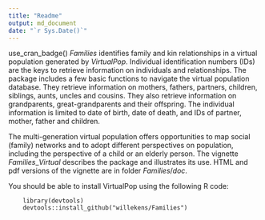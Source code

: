 ```yaml
---
title: "Readme"
output: md_document
date: "`r Sys.Date()`"
---
```

<!-- badges: start --> 
use_cran_badge()
<!-- badges: end -->
$Families$ identifies family and kin relationships in a virtual population generated by $VirtualPop$. Individual identification numbers (IDs) are the keys to retrieve information on individuals and relationships. The package includes a few basic functions to navigate the virtual population database. They retrieve information on mothers, fathers, partners, children, siblings, aunts, uncles and cousins. They also retrieve information on grandparents, great-grandparents and their offspring. The individual information is limited to date of birth, date of death, and IDs of partner, mother, father and children. 

The multi-generation virtual population offers opportunities to map social (family) networks and to adopt different perspectives on population, including the perspective of a child or an elderly person. The vignette $Families\_Virtual$ describes the package and illustrates its use. HTML and pdf versions of the vignette are in folder $Families/doc$. 

You should be able to install VirtualPop using the following R code: 

        library(devtools)
        devtools::install_github("willekens/Families")



